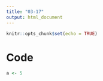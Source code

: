 ```yaml
---
title: "03-17"
output: html_document
---
```


```r
knitr::opts_chunk$set(echo = TRUE)
```

# Code

```r
a <- 5
```

